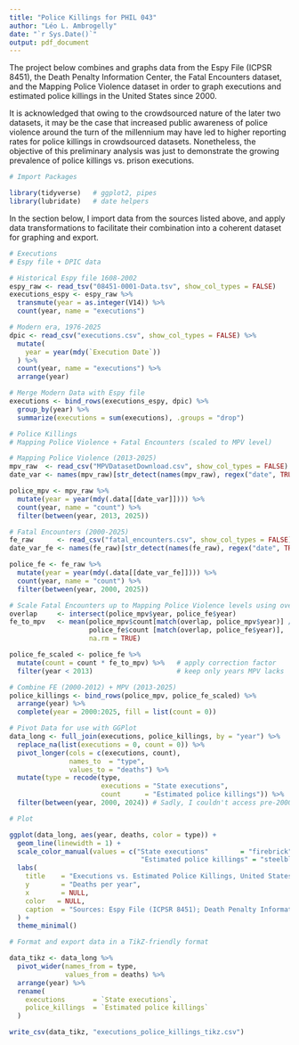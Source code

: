 ```yaml
---
title: "Police Killings for PHIL 043"
author: "Léo L. Ambrogelly"
date: "`r Sys.Date()`"
output: pdf_document
---
```


The project below combines and graphs data from the Espy File (ICPSR 8451), the Death Penalty Information Center, the Fatal Encounters dataset, and the Mapping Police Violence dataset in order to graph executions and estimated police killings in the United States since 2000. 

It is acknowledged that owing to the crowdsourced nature of the later two datasets, it may be the case that increased public awareness of police violence around the turn of the millennium may have led to higher reporting rates for police killings in crowdsourced datasets. Nonetheless, the objective of this preliminary analysis was just to demonstrate the growing prevalence of police killings vs. prison executions.

```r
# Import Packages

library(tidyverse)   # ggplot2, pipes
library(lubridate)   # date helpers
```

In the section below, I import data from the sources listed above, and apply data transformations to facilitate their combination into a coherent dataset for graphing and export.

```r
# Executions
# Espy file + DPIC data

# Historical Espy file 1608-2002
espy_raw <- read_tsv("08451-0001-Data.tsv", show_col_types = FALSE)
executions_espy <- espy_raw %>%
  transmute(year = as.integer(V14)) %>%
  count(year, name = "executions")

# Modern era, 1976-2025
dpic <- read_csv("executions.csv", show_col_types = FALSE) %>%
  mutate(
    year = year(mdy(`Execution Date`))
  ) %>% 
  count(year, name = "executions") %>%
  arrange(year)

# Merge Modern Data with Espy file
executions <- bind_rows(executions_espy, dpic) %>%
  group_by(year) %>%
  summarize(executions = sum(executions), .groups = "drop")

# Police Killings
# Mapping Police Violence + Fatal Encounters (scaled to MPV level)

# Mapping Police Violence (2013-2025)
mpv_raw  <- read_csv("MPVDatasetDownload.csv", show_col_types = FALSE)
date_var <- names(mpv_raw)[str_detect(names(mpv_raw), regex("date", TRUE))][1]

police_mpv <- mpv_raw %>%
  mutate(year = year(mdy(.data[[date_var]]))) %>%
  count(year, name = "count") %>%
  filter(between(year, 2013, 2025))

# Fatal Encounters (2000-2025)
fe_raw      <- read_csv("fatal_encounters.csv", show_col_types = FALSE)
date_var_fe <- names(fe_raw)[str_detect(names(fe_raw), regex("date", TRUE))][1]

police_fe <- fe_raw %>%
  mutate(year = year(mdy(.data[[date_var_fe]]))) %>%
  count(year, name = "count") %>%
  filter(between(year, 2000, 2025))

# Scale Fatal Encounters up to Mapping Police Violence levels using overlap years (2013-2024)
overlap     <- intersect(police_mpv$year, police_fe$year)
fe_to_mpv   <- mean(police_mpv$count[match(overlap, police_mpv$year)] /
                    police_fe$count [match(overlap, police_fe$year)],
                    na.rm = TRUE)

police_fe_scaled <- police_fe %>%
  mutate(count = count * fe_to_mpv) %>%   # apply correction factor
  filter(year < 2013)                     # keep only years MPV lacks

# Combine FE (2000-2012) + MPV (2013-2025)
police_killings <- bind_rows(police_mpv, police_fe_scaled) %>%
  arrange(year) %>%
  complete(year = 2000:2025, fill = list(count = 0))

# Pivot Data for use with GGPlot
data_long <- full_join(executions, police_killings, by = "year") %>%
  replace_na(list(executions = 0, count = 0)) %>%
  pivot_longer(cols = c(executions, count),
               names_to  = "type",
               values_to = "deaths") %>%
  mutate(type = recode(type,
                       executions = "State executions",
                       count      = "Estimated police killings")) %>%
  filter(between(year, 2000, 2024)) # Sadly, I couldn't access pre-2000 police killing data, and the 2025 data is incomplete and this exhibits a downward 'spike'.
```

```r

# Plot

ggplot(data_long, aes(year, deaths, color = type)) +
  geom_line(linewidth = 1) +
  scale_color_manual(values = c("State executions"        = "firebrick",
                                 "Estimated police killings" = "steelblue")) +
  labs(
    title    = "Executions vs. Estimated Police Killings, United States",
    y        = "Deaths per year",
    x        = NULL,
    color   = NULL,
    caption  = "Sources: Espy File (ICPSR 8451); Death Penalty Information Center; Fatal Encounters; Mapping Police Violence."
  ) +
  theme_minimal()

# Format and export data in a TikZ-friendly format

data_tikz <- data_long %>%
  pivot_wider(names_from = type,
              values_from = deaths) %>%
  arrange(year) %>%
  rename(
    executions       = `State executions`,
    police_killings  = `Estimated police killings`
  )

write_csv(data_tikz, "executions_police_killings_tikz.csv")

```
